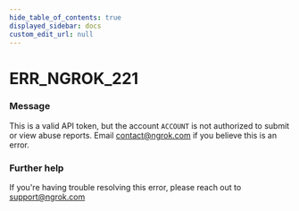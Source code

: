 ```yaml
---
hide_table_of_contents: true
displayed_sidebar: docs
custom_edit_url: null
---
```



# ERR_NGROK_221

### Message

This is a valid API token, but the account `ACCOUNT` is not authorized to submit or view abuse reports. Email contact@ngrok.com if you believe this is an error.

### Further help

If you're having trouble resolving this error, please reach out to [support@ngrok.com](mailto:support@ngrok.com?subject=Help%20with%20ERR_NGROK_221)

<ErrorDetails error="err_ngrok_221" />
